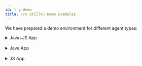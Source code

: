 ```yaml
---
id: try-demo
title: Try Drill4J Demo Examples
---
```





We have prepared a demo environment for different agent types:
<!-- JAVA+JS BLOCK -->
<details>
<summary>
    <JavaJSLogo /> Java+JS App
</summary> <br/>


1. Start docker containers:

```java
./demo-up.sh
```

<p>
2. Go to <a href='http://localhost:8080' target="_black">
    http://localhost:8080
    <ExternalLinkIcon/>
</a>  and wait for application up.
</p>

<p>
3. Go to Drill Admin <a href='http://localhost:8091' target="_black">
    http://localhost:8091
    <ExternalLinkIcon/>
</a>  and register agents.
</p>

<AdditionalInformation className="space-y-2">

Don't forget to set target host "http://localhost:8080/" for frontend agent.

</AdditionalInformation>

4. Run tests:
```java
./gradlew clean :build1:test
```
See results in the Drill Admin and finish scopes.

5. Deploy the second build of the app:
```java
./demo-deploy-build2.sh
```
See new build notifications and diffs in the Drill Admin.

6. Run tests:
```java
./gradlew clean :build2:test
```
See results in the Drill Admin and finish scopes.

7. Deploy the third build of the app:
```java
./demo-deploy-build3.sh
```
See new build notifications and diffs in the Drill Admin.

8. Run tests:
```java
./gradlew clean :build3:test
```
See results in the Drill Admin and finish scopes.

9. Use browser extension for manual testing: 
<Link to='/docs/installation/extension' target="_black">
Chrome Browser Extension Installation
<ExternalLinkIcon/>
</Link>

Also, you can down demo setup:
```java
./demo-down.sh
```
</details> 
<br/>

<!-- JAVA BLOCK -->
<details>
<summary>
    <JavaLogo /> Java App
</summary> <br/>

1. You need to download a special **docker-compose-file:**
<a href='./assets/docker-compose.yml' target="_black" class="button-ghost mt-2" download>
    <DownloadIcon/>
    Docker-Compose file
</a>

2. Start Drill Admin:

```java

docker-compose up -d drill-admin admin-ui agent-files

```

3. Start Example App with Drill Agent:

```java

docker-compose up -d example-app

```
4. Use browser extension for manual testing: 
<Link to='/docs/installation/extension' target="_black">
Chrome Browser Extension Installation
<ExternalLinkIcon/>
</Link>

<p>
You can find Drill Admin on <a href='http://localhost:8091' target="_black">
    http://localhost:8091
    <ExternalLinkIcon/>
</a> 
</p>
<p> 
And Application UI is located here: <a href='http://localhost:8087' target="_black">
    http://localhost:8087
    <ExternalLinkIcon/>
</a>
</p>
<p> 
Application is based on <a href='https://github.com/spring-projects/spring-petclinic' target="_black">
    Spring Petclinic
    <ExternalLinkIcon/>
</a>
</p>
</details>
<br/>

<!-- JS BLOCK -->
<details>
<summary>
    <JsLogo /> JS App
</summary> <br/>

**Clone the example repository:**

```java
git clone https://github.com/Drill4J/todomvc
```

**Run Drill4J services**:

1. Run:
```java
 docker-compose -f docker-compose.services.yml up -d
```

2. Run `docker ps` and check that all services have started: `drill-admin`, `admin-ui`, `jsagent` and  `mongo`.

<p> 
3. Open Drill Admin UI at <a href='http://localhost:9091' target="_black">
    http://localhost:9091
    <ExternalLinkIcon/>
</a>
</p>

**Run sample application**:
1. Run:

```java
docker-compose up -d
```
<p> 
2. Wait for "todomvc-typescript-angular" agent to appear in Admin UI at <a href='http://localhost:9091' target="_black">
    http://localhost:9091
    <ExternalLinkIcon/>
</a>
</p>

3. Press **Register** button.

4. Click through *Step 1* and *Step 2*, but **make sure to enable** Test2Code plugin at *Step 3*.

<p> 
5. Open sample application at <a href='http://localhost:8080' target="_black">
    http://localhost:8080
    <ExternalLinkIcon/>
</a>
</p>

6. Use browser extension for manual testing: 
<Link to='/docs/installation/extension' target="_black">
Chrome Browser Extension Installation
<ExternalLinkIcon/>
</Link>

</details>